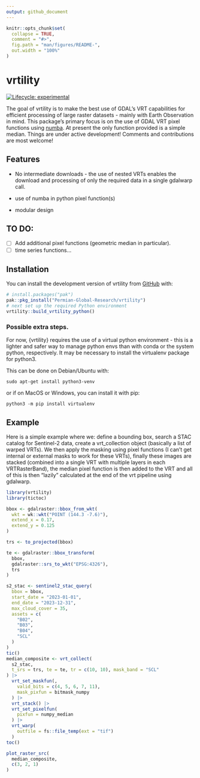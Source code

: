```yaml
---
output: github_document
---
```


<!-- README.md is generated from README.Rmd. Please edit that file -->

```r
knitr::opts_chunk$set(
  collapse = TRUE,
  comment = "#>",
  fig.path = "man/figures/README-",
  out.width = "100%"
)
```

# vrtility

<!-- badges: start -->
[![Lifecycle: experimental](https://img.shields.io/badge/lifecycle-experimental-orange.svg)](https://lifecycle.r-lib.org/articles/stages.html#experimental)
<!-- badges: end -->

The goal of vrtility is to make the best use of GDAL's VRT capabilities for
efficient processing of large raster datasets - mainly with Earth Observation
in mind. This package's primary focus is  on the use of GDAL VRT pixel 
functions using [numba](https://numba.pydata.org/). At present the only 
function provided is a simple median. Things are under active development!
 Comments and contributions are most welcome! 

## Features

- No intermediate downloads - the use of nested VRTs enables the download
and processing of only the required data in a single gdalwarp call. 

- use of numba in python pixel function(s)

- modular design

## TO DO:
- [ ] Add additional pixel functions (geometric median in particular).
- [ ] time series functions...

## Installation

You can install the development version of vrtility from [GitHub](https://github.com/) with:

``` r
# install.packages("pak")
pak::pkg_install("Permian-Global-Research/vrtility")
# next set up the required Python environment
vrtility::build_vrtility_python()
```

### Possible extra steps.

For now, {vrtility} requires the use of a virtual python environment - this is 
a lighter and safer way to manage python envs than with conda or the system
python, respectively. It may be necessary to install the virtualenv package
for python3. 

This can be done on Debian/Ubuntu with:

```
sudo apt-get install python3-venv
```
or if on MacOS or Windows, you can install it with pip:

```
python3 -m pip install virtualenv
```

## Example

Here is a simple example where we: define a bounding box, search a STAC catalog
for Sentinel-2 data, create a vrt_collection object (basically a list of warped 
VRTs). We then apply the masking using pixel functions (I can't get internal or 
external masks to work for these VRTs), finally these images are stacked 
(combined into a single VRT with multiple layers in each VRTRasterBand), the
median pixel function is then added to the VRT and all of this is then "lazily"
calculated at the end of the vrt pipeline using gdalwarp.

```r
library(vrtility)
library(tictoc)

bbox <- gdalraster::bbox_from_wkt(
  wkt = wk::wkt("POINT (144.3 -7.6)"),
  extend_x = 0.17,
  extend_y = 0.125
)

trs <- to_projected(bbox)

te <- gdalraster::bbox_transform(
  bbox,
  gdalraster::srs_to_wkt("EPSG:4326"),
  trs
)

s2_stac <- sentinel2_stac_query(
  bbox = bbox,
  start_date = "2023-01-01",
  end_date = "2023-12-31",
  max_cloud_cover = 35,
  assets = c(
    "B02",
    "B03",
    "B04",
    "SCL"
  )
)
tic()
median_composite <- vrt_collect(
  s2_stac,
  t_srs = trs, te = te, tr = c(10, 10), mask_band = "SCL"
) |>
  vrt_set_maskfun(,
    valid_bits = c(4, 5, 6, 7, 11),
    mask_pixfun = bitmask_numpy
  ) |>
  vrt_stack() |>
  vrt_set_pixelfun(
    pixfun = numpy_median
  ) |>
  vrt_warp(
    outfile = fs::file_temp(ext = "tif")
  )
toc()

plot_raster_src(
  median_composite,
  c(3, 2, 1)
)
```

